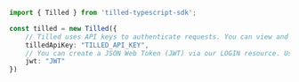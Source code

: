 ```typescript index.ts
import { Tilled } from 'tilled-typescript-sdk';

const tilled = new Tilled({
    // Tilled uses API keys to authenticate requests. You can view and manage your API keys in the Tilled Dashboard.
    tilledApiKey: "TILLED_API_KEY",
    // You can create a JSON Web Token (JWT) via our LOGIN resource. Usage format: `Bearer <JWT>`
    jwt: "JWT"
})
```